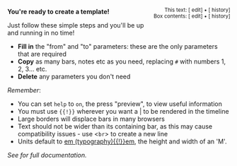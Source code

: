<div style="float:right; font-size:smaller; text-align:right;" class="plainlinksneverexpand">This text: [{{fullurl:Template:Include_timeline/vertical_instructions|action=edit}} edit] • [{{fullurl:Template:Include_timeline/vertical_instructions|action=history}} history]<br>
Box contents: [{{fullurl:Template:Include timeline/vertical template|action=edit}} edit] • [{{fullurl:Template:Include timeline/vertical template|action=history}} history]</div>
'''You're ready to create a template!'''

Just follow these simple steps and you'll be up and running in no time!

* '''Fill in''' the "from" and "to" parameters: these are the only parameters that are required
* '''Copy''' as many bars, notes etc as you need, replacing <code>#</code> with numbers 1, 2, 3… etc.
* '''Delete''' any parameters you don't need

''Remember'':
* You can set <code>help</code> to <code>on</code>, the press "preview", to view useful information
* You must use <tt>{</tt><tt>{!}}</tt> wherever you want a | to be rendered in the timeline
* Large borders will displace bars in many browsers
* Text should not be wider than its containing bar, as this may cause compatibility issues - use <<code>br</code>> to create a new line
* Units default to [[em (typography){{!}}em]], the height and width of an 'M'.

''See {{tl|Graphical timeline}} for full documentation.''